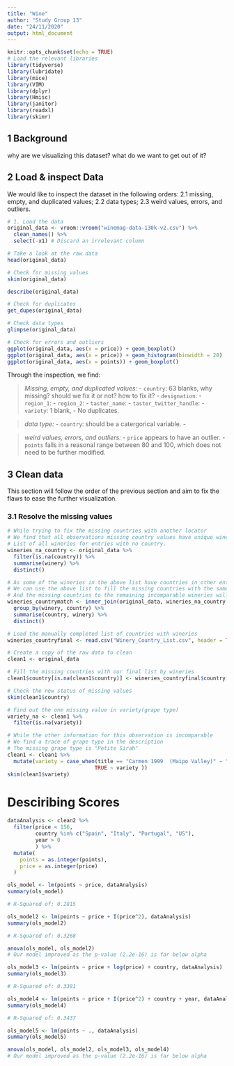 ```yaml
---
title: "Wine"
author: "Study Group 13"
date: "24/11/2020"
output: html_document
---
```


```r
knitr::opts_chunk$set(echo = TRUE)
# Load the relevant libraries
library(tidyverse)
library(lubridate)
library(mice) 
library(VIM)
library(dplyr)
library(Hmisc)
library(janitor)
library(readxl)
library(skimr)
```

## 1 Background

why are we visualizing this dataset? what do we want to get out of it?

## 2 Load & inspect Data
We would like to inspect the dataset in the following orders:
2.1 missing, empty, and duplicated values;
2.2 data types;
2.3 weird values, errors, and outliers.

```r
# 1. Load the data
original_data <- vroom::vroom("winemag-data-130k-v2.csv") %>% 
  clean_names() %>% 
  select(-x1) # Discard an irrelevant column

# Take a look at the raw data
head(original_data)

# Check for missing values
skim(original_data)

describe(original_data) 

# Check for duplicates
get_dupes(original_data)

# Check data types
glimpse(original_data)

# Check for errors and outliers
ggplot(original_data, aes(x = price)) + geom_boxplot()
ggplot(original_data, aes(x = price)) + geom_histogram(binwidth = 20)
ggplot(original_data, aes(x = points)) + geom_boxplot()
```

Through the inspection, we find:

> *Missing, empty, and duplicated values:*
- `country`: 63 blanks, why missing? should we fix it or not? how to fix it?
- `designation`: 
- `region_1`:
- `region_2`:
- `taster_name`:
- `taster_twitter_handle`:
- `variety`: 1 blank, 
- No duplicates.

> *data type:*
- `country`: should be a catergorical variable.
- 

> *weird values, errors, and outliers:*
- `price` appears to have an outlier.
- `points` falls in a reasonal range between 80 and 100, which does not need to be further modified.

## 3 Clean data
This section will follow the order of the previous section and aim to fix the flaws to ease the further visualization.

### 3.1 Resolve the missing values 
```r
# While trying to fix the missing countries with another locator
# We find that all observations missing country values have unique winery values
# List of all wineries for entries with no country.
wineries_na_country <- original_data %>% 
  filter(is.na(country)) %>% 
  summarise(winery) %>% 
  distinct()

# As some of the wineries in the above list have countries in other entries
# We can use the above list to fill the missing countries with the same wineries
# And the missing countries to the remaining incomparable wineries will be manually searched
wineries_countrymatch <- inner_join(original_data, wineries_na_country, by = "winery") %>%
  group_by(winery, country) %>% 
  summarise(country, winery) %>% 
  distinct()

# Load the manually completed list of countries with wineries
wineries_countryfinal <- read.csv("Winery_Country_List.csv", header = TRUE)

# Create a copy of the raw data to clean
clean1 <- original_data

# Fill the missing countries with our final list by wineries 
clean1$country[is.na(clean1$country)] <- wineries_countryfinal$country[match(clean1$winery, wineries_countryfinal$winery)][which(is.na(clean1$country))]

# Check the new status of missing values
skim(clean1$country)

# Find out the one missing value in variety(grape type)
variety_na <- clean1 %>% 
  filter(is.na(variety))

# While the other information for this observation is incomparable
# We find a trace of grape type in the description
# The missing grape type is "Petite Sirah"
clean1 <- clean1 %>% 
  mutate(variety = case_when(title == "Carmen 1999  (Maipo Valley)" ~ "Petite Sirah",
                            TRUE ~ variety ))
skim(clean1$variety)

```

# Desciribing Scores

```r
dataAnalysis <- clean2 %>% 
  filter(price < 156,
         country %in% c("Spain", "Italy", "Portugal", "US"),
         year > 0
         ) %>% 
  mutate(
    points = as.integer(points),
    price = as.integer(price)
  )

ols_model <- lm(points ~ price, dataAnalysis)
summary(ols_model)

# R-Squared of: 0.2815

ols_model2 <- lm(points ~ price + I(price^2), dataAnalysis)
summary(ols_model2)

# R-Squared of: 0.3268 

anova(ols_model, ols_model2)
# Our model improved as the p-value (2.2e-16) is far below alpha

ols_model3 <- lm(points ~ price + log(price) + country, dataAnalysis)
summary(ols_model3)

# R-Squared of: 0.3381

ols_model4 <- lm(points ~ price + I(price^2) + country + year, dataAnalysis)
summary(ols_model4)

# R-Squared of: 0.3437

ols_model5 <- lm(points ~ ., dataAnalysis)
summary(ols_model5)

anova(ols_model, ols_model2, ols_model3, ols_model4)
# Our model improved as the p-value (2.2e-16) is far below alpha


```